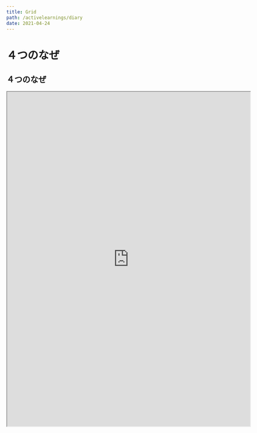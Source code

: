 ```yaml
---
title: Grid
path: /activelearnings/diary
date: 2021-04-24
---
```


# ４つのなぜ

<h2 class="ui dividing header">４つのなぜ</h2>

<div class="highlighted example" data-class="grid">
  <iframe
    src="https://www.appsheet.com/start/b7864e3d-c9e5-45d3-b50c-8b0e8cd917e2"
    width="640"
    height="880"
  />
  <h4 class="ui header">使い方</h4>

</div>
